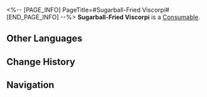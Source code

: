 <%-- [PAGE_INFO]
PageTitle=#Sugarball-Fried Viscorpi#
[END_PAGE_INFO] --%>
{{Item Infobox
|id          = 403007
|image       = Item Sugarball-Fried Viscorpi.png
|type        = Consumable
|invCategory = Consumables
|rarity      = 4
|effect      = Upon use, increases Ice DMG of all allies by 35% for the next battle.
|description = Cooked using the flesh of extraterrestrial monsters defeated by Yancui, the chef of Spices Supreme. Viscorpi are a decaying alien civilization that thrives on parasitizing the orifices of primates, such as the ear canals and nasal cavities, to induce hallucinations.
|source1     = [[Omni-Synthesizer]]
|source2     = [[Spices Supreme]]
}}
{{Description|''"Legend has it that in ancient times, our ancestors fought a long and arduous battle against the viscorpi... Eventually, they went extinct. How did they go extinct? Well, it wasn't because we ate them all, that's for sure."''}}
'''Sugarball-Fried Viscorpi''' is a [[Consumable]].

==Other Languages==
{{Other Languages
|en   = Sugarball-Fried Viscorpi
|zhs  = 糖球炒视肉
|zht  = 糖球炒視肉
|ja   = 視肉の糖球炒め
|ko   = 시육 설탕 구슬 볶음
|es   = Viscorpus frito con azúcar
|fr   = Boulettes de Viscorpi frites enrobées de sucre
|ru   = Обжаренные в сахарных шариках мясоеды
|th   = Sugarball-Fried Viscorpi
|vi   = Thị Nhục Xào Đường Viên
|de   = Gebratene Viscorpi mit Zuckerbällchen
|id   = Sugarball-Fried Viscorpi
|pt   = Bola de Açúcar Viscorpi Frita
}}

==Change History==
{{Change History|2.0}}

==Navigation==
{{Consumable Navbox}}